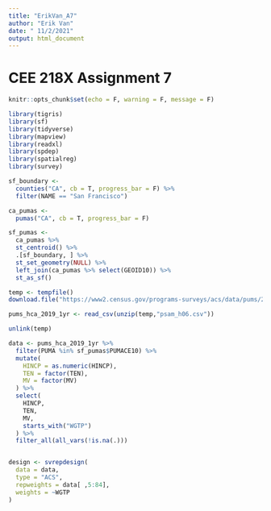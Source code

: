 ```yaml
---
title: "ErikVan_A7"
author: "Erik Van"
date: " 11/2/2021"
output: html_document
---
```


# CEE 218X Assignment 7 

```r
knitr::opts_chunk$set(echo = F, warning = F, message = F)
```

```r
library(tigris)
library(sf)
library(tidyverse)
library(mapview)
library(readxl)
library(spdep)
library(spatialreg)
library(survey)

sf_boundary <-
  counties("CA", cb = T, progress_bar = F) %>%
  filter(NAME == "San Francisco")

ca_pumas <-
  pumas("CA", cb = T, progress_bar = F)

sf_pumas <-
  ca_pumas %>% 
  st_centroid() %>% 
  .[sf_boundary, ] %>% 
  st_set_geometry(NULL) %>% 
  left_join(ca_pumas %>% select(GEOID10)) %>% 
  st_as_sf()

temp <- tempfile()
download.file("https://www2.census.gov/programs-surveys/acs/data/pums/2019/1-Year/csv_hca.zip",destfile = temp)

pums_hca_2019_1yr <- read_csv(unzip(temp,"psam_h06.csv"))

unlink(temp)

data <- pums_hca_2019_1yr %>% 
  filter(PUMA %in% sf_pumas$PUMACE10) %>% 
  mutate(
    HINCP = as.numeric(HINCP),
    TEN = factor(TEN),
    MV = factor(MV)
  ) %>% 
  select(
    HINCP,
    TEN,
    MV,
    starts_with("WGTP")
  ) %>% 
  filter_all(all_vars(!is.na(.)))


design <- svrepdesign(
  data = data,
  type = "ACS",
  repweights = data[ ,5:84],
  weights = ~WGTP
)

```


